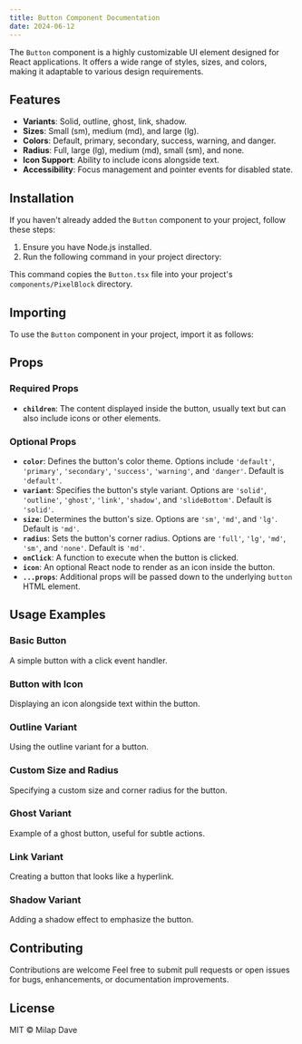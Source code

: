 ```yaml
---
title: Button Component Documentation
date: 2024-06-12
---
```



The `Button` component is a highly customizable UI element designed for React applications. It offers a wide range of styles, sizes, and colors, making it adaptable to various design requirements.

## Features

- **Variants**: Solid, outline, ghost, link, shadow.
- **Sizes**: Small (sm), medium (md), and large (lg).
- **Colors**: Default, primary, secondary, success, warning, and danger.
- **Radius**: Full, large (lg), medium (md), small (sm), and none.
- **Icon Support**: Ability to include icons alongside text.
- **Accessibility**: Focus management and pointer events for disabled state.

## Installation

If you haven't already added the `Button` component to your project, follow these steps:

1. Ensure you have Node.js installed.
2. Run the following command in your project directory:


This command copies the `Button.tsx` file into your project's `components/PixelBlock` directory.

## Importing

To use the `Button` component in your project, import it as follows:


## Props

### Required Props

- **`children`**: The content displayed inside the button, usually text but can also include icons or other elements.

### Optional Props

- **`color`**: Defines the button's color theme. Options include `'default'`, `'primary'`, `'secondary'`, `'success'`, `'warning'`, and `'danger'`. Default is `'default'`.
- **`variant`**: Specifies the button's style variant. Options are `'solid'`, `'outline'`, `'ghost'`, `'link'`, `'shadow'`, and `'slideBottom'`. Default is `'solid'`.
- **`size`**: Determines the button's size. Options are `'sm'`, `'md'`, and `'lg'`. Default is `'md'`.
- **`radius`**: Sets the button's corner radius. Options are `'full'`, `'lg'`, `'md'`, `'sm'`, and `'none'`. Default is `'md'`.
- **`onClick`**: A function to execute when the button is clicked.
- **`icon`**: An optional React node to render as an icon inside the button.
- **`...props`**: Additional props will be passed down to the underlying `button` HTML element.

## Usage Examples

### Basic Button

A simple button with a click event handler.


### Button with Icon

Displaying an icon alongside text within the button.


### Outline Variant

Using the outline variant for a button.


### Custom Size and Radius

Specifying a custom size and corner radius for the button.


### Ghost Variant

Example of a ghost button, useful for subtle actions.


### Link Variant

Creating a button that looks like a hyperlink.


### Shadow Variant

Adding a shadow effect to emphasize the button.


## Contributing

Contributions are welcome Feel free to submit pull requests or open issues for bugs, enhancements, or documentation improvements.

## License

MIT © Milap Dave
